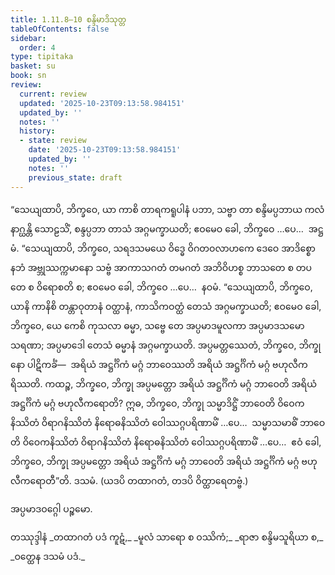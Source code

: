 ```yaml
---
title: 1.11.8–10 စန္ဒိမာဒိသုတ္တ
tableOfContents: false
sidebar:
  order: 4
type: tipitaka
basket: su
book: sn
review:
  current: review
  updated: '2025-10-23T09:13:58.984151'
  updated_by: ''
  notes: ''
  history:
  - state: review
    date: '2025-10-23T09:13:58.984151'
    updated_by: ''
    notes: ''
    previous_state: draft
---
```



<ReviewStatus review={frontmatter.review} showDetails={true} />

<HypothesisAnnotation frontmatter={frontmatter} />

<DynamicBreadcrumb />

<Division number="146" book="sn" e="ch" v="18" p="301">

<Paragraph number="265" book="sn">
“သေယျထာပိ, ဘိက္ခဝေ, ယာ ကာစိ တာရကရူပါနံ ပဘာ, သဗ္ဗာ တာ စန္ဒိမပ္ပဘာယ ကလံ နာဂ္ဃန္တိ သောဠသိံ, စန္ဒပ္ပဘာ တာသံ အဂ္ဂမက္ခာယတိ; ဧဝမေဝ ခေါ, ဘိက္ခဝေ …ပေ…  အဋ္ဌမံ.
</Paragraph>

</Division>
<Division number="147" book="sn" e="ch" v="18" p="301">

<Paragraph number="266" book="sn">
“သေယျထာပိ, ဘိက္ခဝေ, သရဒသမယေ ဝိဒ္ဓေ ဝိဂတဝလာဟကေ ဒေဝေ အာဒိစ္စော နဘံ အဗ္ဘုဿက္ကမာနော သဗ္ဗံ အာကာသဂတံ တမဂတံ အဘိဝိဟစ္စ ဘာသတေ စ တပတေ စ ဝိရောစတိ စ; ဧဝမေဝ ခေါ, ဘိက္ခဝေ …ပေ…  နဝမံ.
</Paragraph>

</Division>
<Division number="148" book="sn" e="ch" v="18" p="301">

<Paragraph number="267" book="sn">
“သေယျထာပိ, ဘိက္ခဝေ, ယာနိ ကာနိစိ တန္တာဝုတာနံ ဝတ္ထာနံ, ကာသိကဝတ္ထံ တေသံ အဂ္ဂမက္ခာယတိ; ဧဝမေဝ ခေါ, ဘိက္ခဝေ, ယေ ကေစိ ကုသလာ ဓမ္မာ, သဗ္ဗေ တေ အပ္ပမာဒမူလကာ အပ္ပမာဒသမောသရဏာ; အပ္ပမာဒေါ တေသံ ဓမ္မာနံ အဂ္ဂမက္ခာယတိ. အပ္ပမတ္တဿေတံ, ဘိက္ခဝေ, ဘိက္ခုနော ပါဋိကင်္ခံ—  အရိယံ အဋ္ဌင်္ဂိကံ မဂ္ဂံ ဘာဝေဿတိ အရိယံ အဋ္ဌင်္ဂိကံ မဂ္ဂံ ဗဟုလီကရိဿတိ. ကထဉ္စ, ဘိက္ခဝေ, ဘိက္ခု အပ္ပမတ္တော အရိယံ အဋ္ဌင်္ဂိကံ မဂ္ဂံ ဘာဝေတိ အရိယံ အဋ္ဌင်္ဂိကံ မဂ္ဂံ ဗဟုလီကရောတိ? ဣဓ, ဘိက္ခဝေ, ဘိက္ခု သမ္မာဒိဋ္ဌိံ ဘာဝေတိ ဝိဝေကနိဿိတံ ဝိရာဂနိဿိတံ နိရောဓနိဿိတံ ဝေါဿဂ္ဂပရိဏာမိံ …ပေ…  သမ္မာသမာဓိံ ဘာဝေတိ ဝိဝေကနိဿိတံ ဝိရာဂနိဿိတံ နိရောဓနိဿိတံ ဝေါဿဂ္ဂပရိဏာမိံ …ပေ…  ဧဝံ ခေါ, ဘိက္ခဝေ, ဘိက္ခု အပ္ပမတ္တော အရိယံ အဋ္ဌင်္ဂိကံ မဂ္ဂံ ဘာဝေတိ အရိယံ အဋ္ဌင်္ဂိကံ မဂ္ဂံ ဗဟုလီကရောတီ”တိ.

</Paragraph>
</Division>

<Paragraph number="268" type="center" book="sn">
ဒသမံ.



</Paragraph>

<Paragraph number="269" type="center" book="sn">
(ယဒပိ တထာဂတံ, တဒပိ ဝိတ္ထာရေတဗ္ဗံ.)

  
အပ္ပမာဒဝဂ္ဂေါ ပဉ္စမော.



</Paragraph>

<Paragraph number="270" type="center" book="sn">
တဿုဒ္ဒါနံ


</Paragraph>

<Paragraph number="271" type="verses" book="sn">
_တထာဂတံ ပဒံ ကူဋံ,_  
_မူလံ သာရော စ ဝဿိကံ;_  
_ရာဇာ စန္ဒိမသူရိယာ စ,_  
_ဝတ္ထေန ဒသမံ ပဒံ._
</Paragraph>